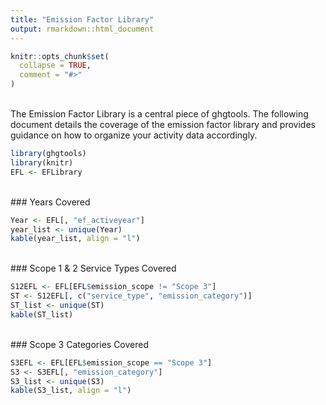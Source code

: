 ```yaml
---
title: "Emission Factor Library"
output: rmarkdown::html_document
---
```


```r
knitr::opts_chunk$set(
  collapse = TRUE,
  comment = "#>"
)
```

<br>
The Emission Factor Library is a central piece of ghgtools. The following document details the coverage of the emission factor library and provides guidance on how to organize your activity data accordingly. 

```r
library(ghgtools)
library(knitr)
EFL <- EFLibrary
```
<br>
### Years Covered

```r
Year <- EFL[, "ef_activeyear"]
year_list <- unique(Year)
kable(year_list, align = "l")
```
<br>
### Scope 1 & 2 Service Types Covered

```r
S12EFL <- EFL[EFL$emission_scope != "Scope 3"]
ST <- S12EFL[, c("service_type", "emission_category")]
ST_list <- unique(ST)
kable(ST_list)
```
<br>
### Scope 3 Categories Covered

```r
S3EFL <- EFL[EFL$emission_scope == "Scope 3"]
S3 <- S3EFL[, "emission_category"]
S3_list <- unique(S3)
kable(S3_list, align = "l")
```
